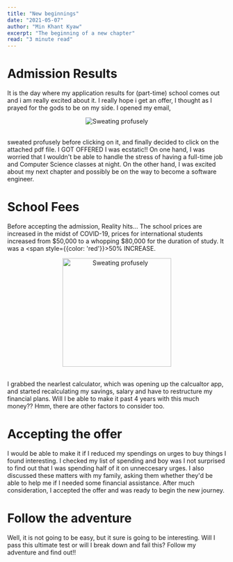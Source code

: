 ```yaml
---
title: "New beginnings"
date: "2021-05-07"
author: "Min Khant Kyaw"
excerpt: "The beginning of a new chapter"
read: "3 minute read"
---
```


# Admission Results

It is the day where my application results for (part-time) school comes out and i am really excited about it. I really hope i get an offer, I thought as I prayed for the gods to be on my side. I opened my email, 
<br />

<p align="center">
  <img
    src="https://media.giphy.com/media/cZHNk21INIlKo/giphy.gif"
    title="Sweating profusely"
  />
</p>

<br />
sweated profusely before clicking on it, and finally decided to click on the attached pdf file. <span style={{color: 'red'}}>I GOT OFFERED</span> I was ecstatic!! On one hand, I was worried that I wouldn't be able to handle the stress of having a full-time job and Computer Science classes at night. On the other hand, I was excited about my next chapter and possibly be on the way to become a software engineer. 

# School Fees

Before accepting the admission, Reality hits... The school prices are increased in the midst of COVID-19, prices for international students increased from $50,000 to a whopping $80,000 for the duration of study. It was a <span style={{color: 'red'}}>50% INCREASE</span>. 
<br />

<p align="center">
  <img
    width="250"
    height="250"
    src="https://media.giphy.com/media/11kHpSmj3Oh8AM/giphy.gif"
    title="Sweating profusely"
  />
</p>

<br />
I grabbed the nearlest calculator, which was opening up the calcualtor app, and started recalculating my savings, salary and have to restructure my financial plans. Will I be able to make it past 4 years with this much money?? Hmm, there are other factors to consider too.

# Accepting the offer

I would be able to make it if I reduced my spendings on urges to buy things I found interesting. I checked my list of spending and boy was I not surprised to find out that I was spending half of it on unneccesary urges. I also discussed these matters with my family, asking them whether they'd be able to help me if I needed some financial assistance. After much consideration, I accepted the offer and was ready to begin the new journey.

# Follow the adventure

Well, it is not going to be easy, but it sure is going to be interesting. Will I pass this ultimate test or will I break down and fail this? Follow my adventure and find out!!